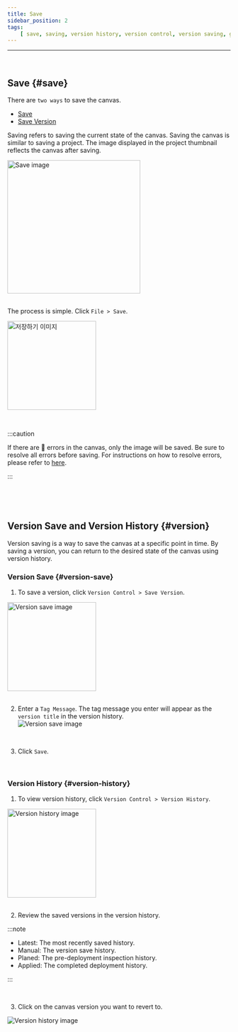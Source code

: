 ```yaml
---
title: Save
sidebar_position: 2
tags:
    [ save, saving, version history, version control, version saving, getting started]
---
```



<hr />
<br />

## Save {#save}

There are `two ways` to save the canvas.

-   [Save](#save)
-   [Save Version](#version)

Saving refers to saving the current state of the canvas. Saving the canvas is similar to saving a project.
The image displayed in the project thumbnail reflects the canvas after saving.

<div className={styles.imgWrap}>
    <img src={save05} width="300px" alt="Save image" />
</div>

<br />

The process is simple. Click `File > Save`.

<div className={styles.imgWrap}>
    <img src={save01} width="200px" alt="저장하기 이미지" />
</div>

<p>&nbsp;</p>

:::caution

If there are 🔴 errors in the canvas, only the image will be saved. Be sure to resolve all errors before saving. For instructions on how to resolve errors, please refer to [here](/docs/canvas/edit-canvas).

:::

<p>&nbsp;</p>
<p>&nbsp;</p>

## Version Save and Version History {#version}

Version saving is a way to save the canvas at a specific point in time.
By saving a version, you can return to the desired state of the canvas using version history.

### Version Save {#version-save}

1. To save a version, click `Version Control > Save Version`.

<div className={styles.imgWrap}>
    <img src={save02} width="200px" alt="Version save image" />
</div>

<br />

2. Enter a `Tag Message`. The tag message you enter will appear as the `version title` in the version history.
    <div className={styles.imgWrap}>
        <img src={save03} alt="Version save image" />
    </div>

<br />

3. Click `Save`.

<p>&nbsp;</p>

### Version History {#version-history}

1. To view version history, click `Version Control > Version History`.

<div className={styles.imgWrap}>
    <img src={save06} width="200px" alt="Version history image" />
</div>

<br />

2. Review the saved versions in the version history.

:::note

-   <highlight color="#206FD6">Latest</highlight>: The most recently saved
    history.
-   <highlight color="#AD28DC">Manual</highlight>: The version save history.
-   <highlight color="#02CDE8">Planed</highlight>: The pre-deployment inspection
    history.
-   <highlight color="#5C4AF6">Applied</highlight>: The completed deployment
    history.

:::

<br />

3. Click on the canvas version you want to revert to.

<div className={styles.imgWrap}>
    <img src={save04} alt="Version history image" />
</div>
